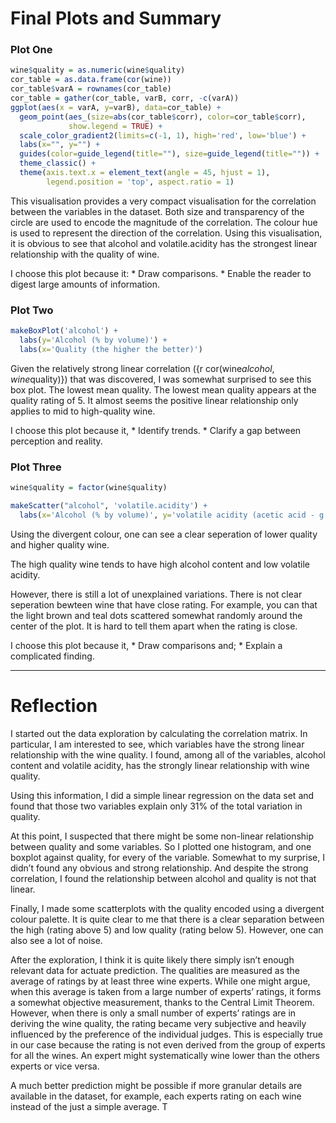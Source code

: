 
# Final Plots and Summary

### Plot One
```r
wine$quality = as.numeric(wine$quality)
cor_table = as.data.frame(cor(wine))
cor_table$varA = rownames(cor_table)
cor_table = gather(cor_table, varB, corr, -c(varA))
ggplot(aes(x = varA, y=varB), data=cor_table) +
  geom_point(aes_(size=abs(cor_table$corr), color=cor_table$corr),
             show.legend = TRUE) +
  scale_color_gradient2(limits=c(-1, 1), high='red', low='blue') +
  labs(x="", y="") +
  guides(color=guide_legend(title=""), size=guide_legend(title="")) + 
  theme_classic() + 
  theme(axis.text.x = element_text(angle = 45, hjust = 1),
        legend.position = 'top', aspect.ratio = 1)
```

This visualisation provides a very compact visualisation for the correlation between the variables in the dataset. Both size and transparency of the circle are used to encode the magnitude of the correlation. The colour hue is used to represent the direction of the correlation. Using this visualisation, it is obvious to see that alcohol and volatile.acidity has the strongest linear relationship with the quality of wine.

I choose this plot because it:
* Draw comparisons.
* Enable the reader to digest large amounts of information.

### Plot Two
```r
makeBoxPlot('alcohol') + 
  labs(y='Alcohol (% by volume)') +
  labs(x='Quality (the higher the better)')
```
Given the relatively strong linear correlation ({r cor(wine$alcohol, wine$quality)}) that was discovered, I was somewhat surprised to see this box plot. The lowest mean quality. The lowest mean quality appears at the quality rating of 5. It almost seems the positive linear relationship only applies to mid to high-quality wine.

I choose this plot because it,
* Identify trends.
* Clarify a gap between perception and reality.

### Plot Three
```r
wine$quality = factor(wine$quality)

makeScatter("alcohol", 'volatile.acidity') +
  labs(x='Alcohol (% by volume)', y='volatile acidity (acetic acid - g / dm^3)')
```

Using the divergent colour, one can see a clear seperation of lower quality and higher quality wine. 

The high quality wine tends to have high alcohol content and low volatile acidity.

However, there is still a lot of unexplained variations. There is not clear seperation bewteen wine that have close rating. For example, you can that the light brown and teal dots scattered somewhat randomly around the center of the plot. It is hard to tell them apart when the rating is close. 

I choose this plot because it,
* Draw comparisons and;
* Explain a complicated finding.

------

# Reflection
I started out the data exploration by calculating the correlation matrix. 
In particular, I am interested to see, which variables have the strong linear relationship with the wine quality. I found, among all of the variables, alcohol content and volatile acidity, has the strongly linear relationship with wine quality. 

Using this information, I did a simple linear regression on the data set and found that those two variables explain only 31% of the total variation in quality. 

At this point, I suspected that there might be some non-linear relationship between quality and some variables. So I plotted one histogram, and one boxplot against quality, for every of the variable. Somewhat to my surprise, I didn't found any obvious and strong relationship. And despite the strong correlation, 
I found the relationship between alcohol and quality is not that linear. 

Finally, I made some scatterplots with the quality encoded using a divergent colour palette. It is quite clear to me that there is a clear separation between
the high (rating above 5) and low quality (rating below 5). However, one can also see a lot of noise. 

After the exploration, I think it is quite likely there simply isn't enough relevant data for actuate prediction. The qualities are measured as the average
of ratings by at least three wine experts. While one might argue, when this average is taken from a large number of experts' ratings, it forms a somewhat 
objective measurement, thanks to the Central Limit Theorem. However, when there is only a small number of experts' ratings are in deriving the wine quality, 
the rating became very subjective and heavily influenced by the preference of the individual judges. This is especially true in our case because the rating is not even derived from the group of experts for all the wines. An expert might
systematically wine lower than the others experts or vice versa. 

A much better prediction might be possible if more granular details are available in the dataset, for example, each experts rating on each wine instead
of the just a simple average. T
